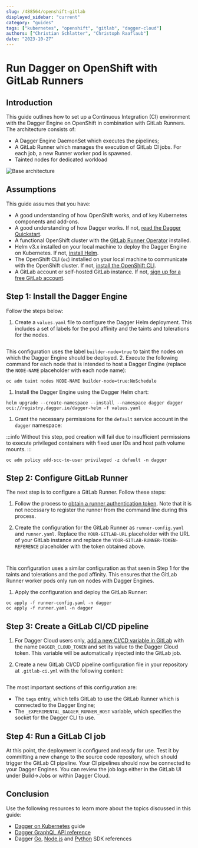 ```yaml
---
slug: /488564/openshift-gitlab
displayed_sidebar: "current"
category: "guides"
tags: ["kubernetes", "openshift", "gitlab", "dagger-cloud"]
authors: ["Christian Schlatter", "Christoph Raaflaub"]
date: "2023-10-27"
---
```


# Run Dagger on OpenShift with GitLab Runners

## Introduction

This guide outlines how to set up a Continuous Integration (CI) environment with the Dagger Engine on OpenShift in combination with GitLab Runners. The architecture consists of:

* A Dagger Engine DaemonSet which executes the pipelines;
* A GitLab Runner which manages the execution of GitLab CI jobs. For each job, a new Runner worker pod is spawned.
* Tainted nodes for dedicated workload

![Base architecture](/img/current_docs/guides/openshift-gitlab/pattern.png)

## Assumptions

This guide assumes that you have:

* A good understanding of how OpenShift works, and of key Kubernetes components and add-ons.
* A good understanding of how Dagger works. If not, [read the Dagger Quickstart](../quickstart/index.mdx).
* A functional OpenShift cluster with the [GitLab Runner Operator](https://docs.gitlab.com/runner/install/operator.html) installed.
* Helm v3.x installed on your local machine to deploy the Dagger Engine on Kubernetes. If not, [install Helm](https://helm.sh/docs/intro/install/).
* The OpenShift CLI (`oc`) installed on your local machine to communicate with the OpenShift cluster. If not, [install the OpenShift CLI](https://docs.openshift.com/container-platform/4.13/cli_reference/openshift_cli/getting-started-cli.html).
* A GitLab account or self-hosted GitLab instance. If not, [sign up for a free GitLab account](https://gitlab.com/signup).

## Step 1: Install the Dagger Engine

Follow the steps below:

1. Create a `values.yaml` file to configure the Dagger Helm deployment. This includes a set of labels for the pod affinity and the taints and tolerations for the nodes.

  ```yaml file=./snippets/openshift-gitlab/values.yaml
  ```

  This configuration uses the label `builder-node=true` to taint the nodes on which the Dagger Engine should be deployed.
2. Execute the following command for each node that is intended to host a Dagger Engine (replace the `NODE-NAME` placeholder with each node name):
  
  ```shell
  oc adm taint nodes NODE-NAME builder-node=true:NoSchedule
  ```

1. Install the Dagger Engine using the Dagger Helm chart:

  ```shell
  helm upgrade --create-namespace --install --namespace dagger dagger oci://registry.dagger.io/dagger-helm -f values.yaml
  ```

1. Grant the necessary permissions for the `default` service account in the `dagger` namespace:

  :::info
  Without this step, pod creation will fail due to insufficient permissions to execute privileged containers with fixed user IDs and host path volume mounts.
  :::

  ```shell
  oc adm policy add-scc-to-user privileged -z default -n dagger
  ```

## Step 2: Configure GitLab Runner

The next step is to configure a GitLab Runner. Follow these steps:

1. Follow the process to [obtain a runner authentication token](https://docs.gitlab.com/ee/ci/runners/runners_scope.html#create-a-shared-runner-with-a-runner-authentication-token). Note that it is not necessary to register the runner from the command line during this process.

2. Create the configuration for the GitLab Runner as `runner-config.yaml` and `runner.yaml`. Replace the `YOUR-GITLAB-URL` placeholder with the URL of your GitLab instance and replace the `YOUR-GITLAB-RUNNER-TOKEN-REFERENCE` placeholder with the token obtained above.

  ```yaml title=runner-config.yaml file=./snippets/openshift-gitlab/runner-config.yaml
  ```

  ```yaml title=runner.yaml file=./snippets/openshift-gitlab/runner.yaml
  ```

  This configuration uses a similar configuration as that seen in Step 1 for the taints and tolerations and the pod affinity. This ensures that the GitLab Runner worker pods only run on nodes with Dagger Engines.

1. Apply the configuration and deploy the GitLab Runner:

  ```shell
  oc apply -f runner-config.yaml -n dagger
  oc apply -f runner.yaml -n dagger
  ```

## Step 3: Create a GitLab CI/CD pipeline

1. For Dagger Cloud users only, [add a new CI/CD variable in GitLab](https://docs.gitlab.com/ee/ci/variables/#define-a-cicd-variable-in-the-ui) with the name `DAGGER_CLOUD_TOKEN` and set its value to the Dagger Cloud token. This variable will be automatically injected into the GitLab job.

2. Create a new GitLab CI/CD pipeline configuration file in your repository at `.gitlab-ci.yml` with the following content:

  ```yaml title=.gitlab-ci.yml file=./snippets/openshift-gitlab/.gitlab-ci.yml
  ```

  The most important sections of this configuration are:

* The `tags` entry, which tells GitLab to use the GitLab Runner which is connected to the Dagger Engine;
* The `_EXPERIMENTAL_DAGGER_RUNNER_HOST` variable, which specifies the socket for the Dagger CLI to use.

## Step 4: Run a GitLab CI job

At this point, the deployment is configured and ready for use. Test it by committing a new change to the source code repository, which should trigger the GitLab CI pipeline. Your CI pipelines should now be connected to your Dagger Engines. You can review the job logs either in the GitLab UI under Build->Jobs or within Dagger Cloud.

## Conclusion

Use the following resources to learn more about the topics discussed in this guide:

* [Dagger on Kubernetes](./194031-kubernetes.mdx) guide
* [Dagger GraphQL API reference](https://docs.dagger.io/api/975146/concepts)
* Dagger [Go](https://docs.dagger.io/sdk/go), [Node.js](https://docs.dagger.io/sdk/nodejs) and [Python](https://docs.dagger.io/sdk/python) SDK references
